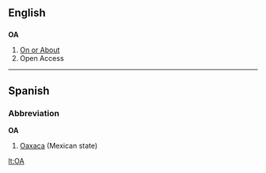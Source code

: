 ==English==

==={{initialism}}===
'''OA'''
#[[On or About]]
#Open Access

----

==Spanish==

===Abbreviation===
'''OA'''
#[[Oaxaca]] (Mexican state)

[[lt:OA]]